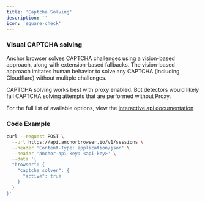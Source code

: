 ```yaml
---
title: 'Captcha Solving'
description: ''
icon: 'square-check'
---
```


### Visual CAPTCHA solving

Anchor browser solves CAPTCHA challenges using a vision-based approach, along with extension-based fallbacks. The vision-based approach imitates human behavior to solve any CAPTCHA (including Cloudflare) without mulitple challenges.

<Note> CAPTCHA solving works best with proxy enabled. Bot detectors would likely fail CAPTCHA solving attempts that are performed without Proxy.</Note>

For the full list of available options, view the [interactive api documentation](/api-reference)

### Code Example

```bash
curl --request POST \
  --url https://api.anchorbrowser.io/v1/sessions \
  --header 'Content-Type: application/json' \
  --header 'anchor-api-key: <api-key>' \
  --data '{
  "browser": {
    "captcha_solver": {
      "active": true
    }
  }
}'
```

